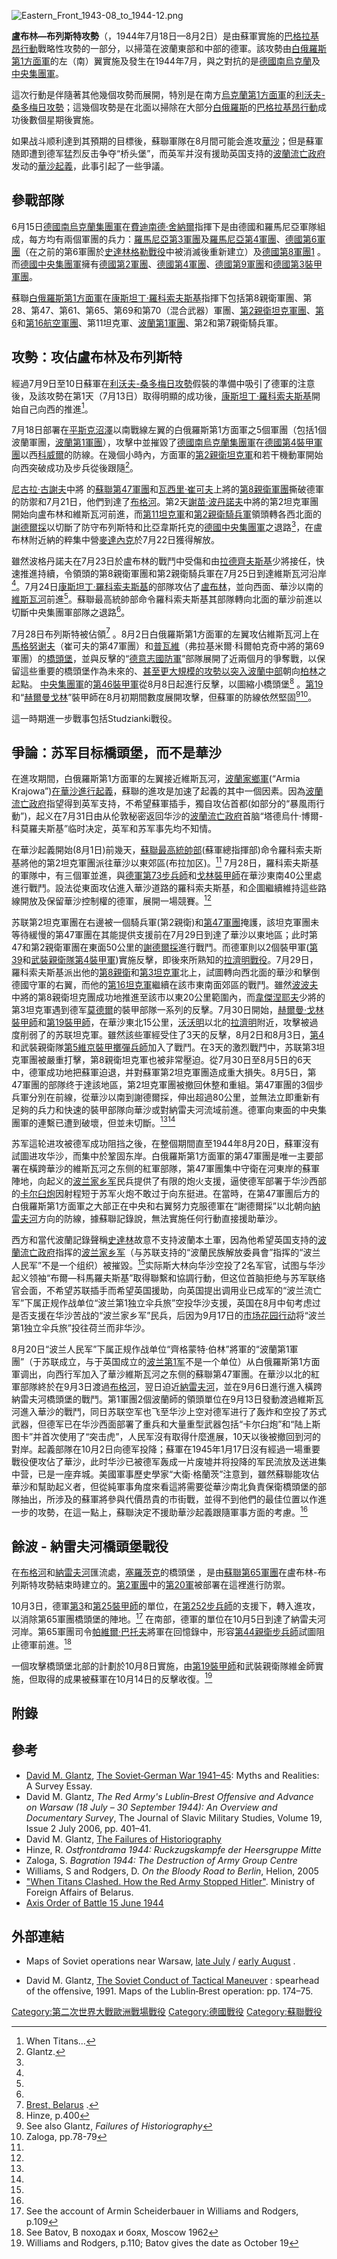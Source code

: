 {{FixBunching|beg}}
{{Infobox Military Conflict
| conflict    = 盧布林—布列斯特攻勢
| partof      = [[第二次世界大戰|第二次世界大戰]][[德蘇戰爭|德蘇戰爭]]
| image       = 
| caption     = 
| date        = 第1階段：1944年7月18日—8月2日<br>第2階段：1944年9月30日
| place       = [[克雷西|波蘭東部]]和[[西白俄羅斯|西白俄羅斯]]
| result      = 蘇聯獲勝
| combatant1  = {{flagicon|Nazi Germany}} [[納粹德國|納粹德國]]<br>{{flagicon|Romania}} [[羅馬尼亞王國|羅馬尼亞王國]]
| combatant2  = {{flag|Soviet Union|1936}}<br>{{flagicon|Poland|1928}} [[在東方的波蘭軍隊|波蘭]]
| commander1  = {{flagicon|Nazi Germany}} [[費迪南德·舍納爾|費迪南德·舍納爾]]（直至7月23日）<br>{{flagicon|Nazi Germany}} [[約翰內斯·弗里斯納|約翰內斯·弗里斯納]]（從7月25日起）（[[德國南烏克蘭集團軍|德國南烏克蘭集團軍]]）<br>[[袞特·布魯門特里特|袞特·布魯門特里特]]（直至6月28日）<br>{{flagicon|Nazi Germany}} [[瓦爾特·莫德爾|瓦爾特·莫德爾]]（直至8月16日）<br>{{flagicon|Nazi Germany}} [[格奧爾格-漢斯·萊因哈特|格奧爾格-漢斯·萊因哈特]]（[[德國中央集團軍|德國中央集團軍]]）
| commander2  = {{flagicon|Soviet Union|1936}} [[康斯坦丁·羅科索夫斯基|康斯坦丁·羅科索夫斯基]]（[[白俄羅斯第1方面軍|白俄羅斯第1方面軍]]）
| strength1   = 
| strength2   = 
| casualties1 = 
| casualties2 = 
}}
{{FixBunching|mid}}
{{Campaignbox Axis-Soviet War}}
{{FixBunching|mid}}
{{Campaignbox Poland 1944-1945}}
{{FixBunching|mid}}
[[Image:Eastern_Front_1943-08_to_1944-12.png|thumb]]
{{FixBunching|end}}

'''盧布林—布列斯特攻勢'''（{{lang-ru|Люблин‐Брестская наступательная операция}}，1944年7月18日—8月2日）是由蘇軍實施的[[巴格拉基昂行動|巴格拉基昂行動]]戰略性攻勢的一部分，以掃蕩在波蘭東部和中部的德軍。該攻勢由[[白俄羅斯第1方面軍|白俄羅斯第1方面軍]]的左（南）翼實施及發生在1944年7月，與之對抗的是[[德國南烏克蘭集團軍|德國南烏克蘭]]及[[德國中央集團軍|中央集團軍]]。 

這次行動是伴隨著其他幾個攻勢而展開，特別是在南方[[烏克蘭第1方面軍|烏克蘭第1方面軍]]的[[利沃夫-桑多梅日攻勢|利沃夫-桑多梅日攻勢]]；這幾個攻勢是在北面以掃除在大部分[[白俄羅斯|白俄羅斯]]的[[巴格拉基昂行動|巴格拉基昂行動]]成功後數個星期後實施。

如果战斗顺利達到其預期的目標後，蘇聯軍隊在8月間可能会進攻[[華沙|華沙]]；但是蘇軍随即遭到德军猛烈反击争夺“桥头堡”，而英军并沒有援助英国支持的[[波蘭流亡政府|波蘭流亡政府]]发动的[[華沙起義|華沙起義]]，此事引起了一些爭議。

==參戰部隊==
6月15日[[德國南烏克蘭集團軍|德國南烏克蘭集團軍]]在[[費迪南德·舍納爾|費迪南德·舍納爾]]指揮下是由德國和羅馬尼亞軍隊組成，每方均有兩個軍團的兵力：[[羅馬尼亞第3軍團|羅馬尼亞第3軍團]]及[[羅馬尼亞第4軍團|羅馬尼亞第4軍團]]、[[德國第6軍團|德國第6軍團]]（在之前的第6軍團於[[史達林格勒戰役|史達林格勒戰役]]中被消滅後重新建立）及[[德國第8軍團|德國第8軍團]][http://www.axishistory.com/index.php?id=6474] {{Wayback|url=http://www.axishistory.com/index.php?id=6474 |date=20100102111250 }}。而[[德國中央集團軍|德國中央集團軍]]擁有[[德國第2軍團|德國第2軍團]]、[[德國第4軍團|德國第4軍團]]、[[德國第9軍團|德國第9軍團]]和[[德國第3裝甲軍團|德國第3裝甲軍團]]。

蘇聯[[白俄羅斯第1方面軍|白俄羅斯第1方面軍]]在[[康斯坦丁·羅科索夫斯基|康斯坦丁·羅科索夫斯基]]指揮下包括第8親衛軍團、第28、第47、第61、第65、第69和第70（混合武器）軍團、[[蘇聯第2親衛坦克軍團|第2親衛坦克軍團]]、[[第6航空軍團|第6]]和[[第16航空軍團|第16航空軍團]]、第11坦克軍、[[波蘭第1軍團|波蘭第1軍團]]、第2和第7親衛騎兵軍。

==攻勢：攻佔盧布林及布列斯特==
經過7月9日至10日蘇軍在[[利沃夫-桑多梅日攻勢|利沃夫-桑多梅日攻勢]]假裝的準備中吸引了德軍的注意後，及該攻勢在第1天（7月13日）取得明顯的成功後，[[康斯坦丁·羅科索夫斯基|康斯坦丁·羅科索夫斯基]]開始自己向西的推進<ref name = "Titans">When Titans…</ref>。

7月18日部署在[[平斯克沼澤|平斯克沼澤]]以南戰線左翼的白俄羅斯第1方面軍之5個軍團（包括1個波蘭軍團，[[波蘭第1軍團|波蘭第1軍團]]），攻擊中並摧毀了[[德國南烏克蘭集團軍|德國南烏克蘭集團軍]]在[[德國第4裝甲軍團|德國第4裝甲軍團]]以西[[科威爾|科威爾]]的防線。在幾個小時內，方面軍的[[蘇聯第2親衛坦克軍|第2親衛坦克軍]]和若干機動軍開始向西突破成功及步兵從後跟隨<ref name = "Glantz">Glantz.</ref>。

[[尼古拉·古謝夫|尼古拉·古謝夫]]中將 的[[蘇聯第47軍團|蘇聯第47軍團]]和[[瓦西里·崔可夫|瓦西里·崔可夫]]上將的[[蘇聯第8親衛軍團|第8親衛軍團]]撕破德軍的防禦和7月21日，他們到達了[[布格河|布格河]]。第2天[[謝苗·波丹諾夫|謝苗·波丹諾夫]]中將的第2坦克軍團開始向盧布林和維斯瓦河前進，而[[蘇聯第11坦克軍|第11坦克軍]]和[[蘇聯第2親衛騎兵軍|第2親衛騎兵軍]]領頭轉各西北面的[[謝德爾採|謝德爾採]]以切斷了防守布列斯特和比亞韋斯托克的[[德國中央集團軍|德國中央集團軍]]之退路<ref name = "Titans" />，在盧布林附近納的粹集中營[[麥達內克|麥達內克]]於7月22日獲得解放。

雖然波格丹諾夫在7月23日於盧布林的戰鬥中受傷和由[[拉德齊夫斯基|拉德齊夫斯基]]少將接任，快速推進持續，令領頭的第8親衛軍團和第2親衛騎兵軍在7月25日到達維斯瓦河沿岸<ref name = "Titans" />。7月24日[[康斯坦丁·羅科索夫斯基|康斯坦丁·羅科索夫斯基]]的部隊攻佔了[[盧布林|盧布林]]，並向西面、華沙以南的[[維斯瓦河|維斯瓦河]]前進<ref name = "Glantz" />。蘇聯最高統帥部命令羅科索夫斯基其部隊轉向北面的華沙前進以切斷中央集團軍部隊之退路<ref name = "Titans" />。

7月28日布列斯特被佔領<ref name="Brest">[http://www.brest-belarus.com/History_1900_2005.shtml#section10  Brest, Belarus] {{Wayback|url=http://www.brest-belarus.com/History_1900_2005.shtml#section10 |date=20050509081415 }}.</ref> 。8月2日白俄羅斯第1方面軍的左翼攻佔維斯瓦河上在[[馬格努谢夫|馬格努谢夫]]（崔可夫的第47軍團）和[[普瓦維|普瓦維]]（弗拉基米爾·科爾帕克奇中將的第69軍團）的[[橋頭堡|橋頭堡]]，並與反擊的“[[德意志國防軍|德意志國防軍]]”部隊展開了近兩個月的爭奪戰，以保留這些重要的橋頭堡作為未來的、[[維斯瓦河-奧得河攻勢|甚至更大規模的攻勢以突入波蘭中部]]朝向[[柏林|柏林]]之起點。 [[德國中央集團軍|中央集團軍]]的[[德國第46裝甲軍|第46裝甲軍]]從8月8日起進行反擊，以圖縮小橋頭堡<ref name=hinzep400>Hinze, p.400</ref> 。[[德軍第19裝甲師|第19]]和“[[第1空降赫爾曼·戈林裝甲師|赫爾曼戈林]]”裝甲師在8月初期間數度展開攻擊，但蘇軍的防線依然堅固<ref name=glantz>See also Glantz, ''Failures of Historiography''</ref><ref name=zalogap78>Zaloga, pp.78-79</ref>。

這一時期進一步戰事包括Studzianki戰役。

==爭論：苏军目标橋頭堡，而不是華沙==
{{See Also|華沙起義缺乏外間支援}}

在進攻期間，白俄羅斯第1方面軍的左翼接近維斯瓦河，[[波蘭家鄉軍|波蘭家鄉軍]](“Armia Krajowa”)[[華沙起義|在華沙進行起義]]，蘇聯的進攻是加速了起義的其中一個因素。因為[[波蘭流亡政府|波蘭流亡政府]]指望得到英军支持，不希望蘇軍插手，獨自攻佔首都(如部分的“暴風雨行動”)，起义在7月31日由从伦敦秘密返回华沙的[[波蘭流亡政府|波蘭流亡政府]]首脑“塔德烏什·博爾-科莫羅夫斯基”临时决定，英军和苏军事先均不知情。 

在華沙起義開始(8月1日)前幾天，[[蘇聯最高統帥部|蘇聯最高統帥部]](蘇軍總指揮部)命令羅科索夫斯基將他的第2坦克軍團派往華沙以東郊區(布拉加区)。<ref name = "Glantz" />  7月28日，羅科索夫斯基的軍隊中，有三個軍並進，與[[德軍第73步兵師|德軍第73步兵師]]和[[戈林裝甲師|戈林裝甲師]]在華沙東南40公里處進行戰鬥。設法從東面攻佔進入華沙道路的羅科索夫斯基，和企圖繼續維持這些路線開放及保留華沙控制權的德軍，展開一場競賽。<ref name = "Titans" />

苏联第2坦克軍團在右邊被一個騎兵軍(第2親衛)和[[蘇聯第47軍團|第47軍團]]掩護，該坦克軍團未等待緩慢的第47軍團在其能提供支援前在7月29日到達了華沙以東地區；此时第47和第2親衛軍團在東面50公里的[[謝德爾採|謝德爾採]]進行戰鬥。而德軍則以2個裝甲軍([[德國第39裝甲軍|第39]]和[[武裝親衛隊第4裝甲軍|武裝親衛隊第4裝甲軍]])實施反擊，即後來所熟知的[[拉濟明戰役_(1944年)|拉濟明戰役]]。7月29日，羅科索夫斯基派出他的[[蘇聯第8親衛坦克軍|第8親衛]]和[[蘇聯第3坦克軍|第3坦克軍]]北上，試圖轉向西北面的華沙和擊倒德國守軍的右翼，而他的[[蘇聯第16坦克軍|第16坦克軍]]繼續在該市東南面郊區的戰鬥。雖然[[波波夫|波波夫]]中將的第8親衛坦克團成功地推進至該市以東20公里範圍內，而[[韋傑涅耶夫|韋傑涅耶夫]]少將的第3坦克軍遇到德军[[莫德爾|莫德爾]]的裝甲部隊一系列的反擊。7月30日開始，[[赫爾曼·戈林裝甲師|赫爾曼·戈林裝甲師]]和[[德軍第19裝甲師|第19裝甲師]]，在華沙東北15公里，[[沃沃明|沃沃明]]以北的[[拉濟明|拉濟明]]附近，攻擊被過度削弱了的苏联坦克軍。雖然該些軍經受住了3天的反擊，8月2日和8月3日，[[德軍第4裝甲師|第4]]和武裝親衛隊[[第5維京裝甲擲彈兵師|第5維京裝甲擲彈兵師]]加入了戰鬥。在3天的激烈戰鬥中，苏联第3坦克軍團被嚴重打擊，第8親衛坦克軍也被非常壓迫。從7月30日至8月5日的6天中，德軍成功地把蘇軍迫退，并對蘇軍第2坦克軍團造成重大損失。8月5日，第47軍團的部隊终于達該地區，第2坦克軍團被撤回休整和重組。第47軍團的3個步兵軍分別在前線，從華沙以南到謝德爾採，伸出超過80公里，並無法立即重新有足夠的兵力和快速的裝甲部隊向華沙或對納雷夫河流域前進。德軍向東面的中央集團軍的連繫已遭到破壞，但並未切斷。<ref name = "Titans" /><ref name = "Glantz" />

苏军這轮进攻被德军成功阻挡之後，在整個期間直至1944年8月20日，蘇軍沒有試圖进攻华沙，而集中於鞏固东岸。白俄羅斯第1方面軍的第47軍團是唯一主要部署在橫跨華沙的維斯瓦河之东侧的紅軍部隊，第47軍團集中守衛在河東岸的蘇軍陣地，向起义的[[波兰家乡军|波兰家乡军]]民兵提供了有限的炮火支援，逼使德军部署于华沙西部的[[卡尔臼炮|卡尔臼炮]]因射程短于苏军火炮不敢过于向东挺进。在當時，在第47軍團后方的白俄羅斯第1方面軍之大部正在中央和右翼努力克服德軍在“謝德爾採”以北朝向[[納雷夫河|納雷夫河]]方向的防線，據蘇聯記錄說，無法實施任何行動直接援助華沙。

西方和當代波蘭記錄聲稱[[史達林|史達林]]故意不支持波蘭本土軍，因為他希望英国支持的[[波蘭流亡政府|波蘭流亡政府]]指挥的[[波兰家乡军|波兰家乡军]]（与苏联支持的“波蘭民族解放委員會”指挥的“波兰人民军”不是一个组织）被摧毀。<ref name = "Titans" />实际斯大林向华沙空投了2名军官，试图与华沙起义领袖“布爾—科馬羅夫斯基”取得聯繫和協調行動，但这位首脑拒绝与苏军联络官会面，不希望苏联插手而希望英国援助，向英国提出调用业已成军的“波兰流亡军”下属正规作战单位“波兰第1独立伞兵旅”空投华沙支援，英国在8月中旬考虑过是否支援在华沙苦战的“波兰家乡军”民兵，后因为9月17日的[[市场花园行动|市场花园行动]]将“波兰第1独立伞兵旅”投往荷兰而非华沙。 

8月20日“波兰人民军”下属正规作战单位“齊格蒙特·伯林”將軍的“波蘭第1軍團”（于苏联成立，与于英国成立的[[波兰第1军|波兰第1军]]不是一个单位）从白俄羅斯第1方面軍调出，向西行军加入了華沙維斯瓦河之东侧的蘇聯第47軍團。在華沙以北的紅軍部隊終於在9月3日渡過[[布格河|布格河]]，翌日迫近[[納雷夫河|納雷夫河]]，並在9月6日進行進入橫跨納雷夫河橋頭堡的戰鬥。第1軍團2個波蘭師的領頭單位在9月13日發動渡過維斯瓦河進入華沙的戰鬥，同日苏联空军也飞至华沙上空对德军进行了轰炸和空投了苏式武器，但德军已在华沙西面部署了重兵和大量重型武器包括“卡尔臼炮”和“陆上斯图卡”并首次使用了“突击虎”，人民军沒有取得什麼進展，10天以後被撤回到河的對岸。起義部隊在10月2日向德军投降；蘇軍在1945年1月17日沒有經過一場重要戰役便攻佔了華沙，此时华沙已被德军轰成一片废墟并将投降的军民流放及送进集中营，已是一座弃城。美國軍事歷史學家“大衛·格蘭茨”注意到，雖然蘇聯能攻佔華沙和幫助起义者，但從純軍事角度來看這將需要從華沙南北負責保衛橋頭堡的部隊抽出，所涉及的蘇軍將參與代價昂貴的市街戰，並得不到他們的最佳位置以作進一步的攻勢，在這一點上，蘇聯決定不援助華沙起義跟隨軍事方面的考慮。<ref name = "Glantz" />

==餘波 - 納雷夫河橋頭堡戰役==

在[[西布格河|布格河]]和[[納雷夫河|納雷夫河]]匯流處，[[塞羅茨克|塞羅茨克]]的橋頭堡 ，是由[[蘇聯第65軍團|蘇聯第65軍團]]在盧布林-布列斯特攻勢結束時建立的。[[第2軍團_(德國國防軍)|第2軍團]]中的[[第20軍_(德國國防軍)|第20軍]]被部署在這裡進行防禦。

10月3日，德軍[[第3裝甲師_(德國國防軍)|第3]]和[[第25裝甲師_(德國國防軍)|第25裝甲師]]的單位，在[[第252步兵師_(德國國防軍)|第252步兵師]]的支援下，轉入進攻，以消除第65軍團橋頭堡的陣地。<ref name=scheiderbauer>See the account of Armin Scheiderbauer in Williams and Rodgers, p.109</ref> 在南部，德軍的單位在10月5日到達了納雷夫河河岸。第65軍團司令[[帕維爾·巴托夫|帕維爾·巴托夫]]將軍在回憶錄中，形容[[蘇軍第5步兵師|第44親衛步兵師]]試圖阻止德軍前進。<ref name=batov>See Batov, В походах и боях, Moscow 1962</ref> 

一個攻擊橋頭堡北部的計劃於10月8日實施，由[[第19裝甲師_(德國國防軍)|第19裝甲師]]和武裝親衛隊維金師實施，但取得的成果被蘇軍在10月14日的反擊收復。<ref name=wrp110>Williams and Rodgers, p.110; Batov gives the date as October 19</ref>

==附錄==
<references />
==參考==
*[[David_M._Glantz|David M. Glantz]], [https://web.archive.org/web/20110617094931/http://www.strom.clemson.edu/publications/sg-war41-45.pdf The Soviet‐German War 1941–45]: Myths and Realities: A Survey Essay.
*David M. Glantz, ''The Red Army's Lublin‐Brest Offensive and Advance on Warsaw (18 July – 30 September 1944): An Overview and Documentary Survey'', The Journal of Slavic Military Studies, Volume 19, Issue 2 July 2006, pp. 401–41.
*David M. Glantz, [http://leav-www.army.mil/fmso/documents/failures.htm The Failures of Historiography]{{dead link|date=六月 2017 |bot=InternetArchiveBot }}
*Hinze, R. ''Ostfrontdrama 1944: Ruckzugskampfe der Heersgruppe Mitte''
*Zaloga, S. ''Bagration 1944: The Destruction of Army Group Centre''
*Williams, S and Rodgers, D. ''On the Bloody Road to Berlin'', Helion, 2005
*[https://web.archive.org/web/20070622180550/http://mfa.gov.by/eng/index.php?d=belarus&id=6 "When Titans Clashed. How the Red Army Stopped Hitler"]. Ministry of Foreign Affairs of Belarus.
*[http://www.axishistory.com/index.php?id=6474 Axis Order of Battle 15 June 1944] {{Wayback|url=http://www.axishistory.com/index.php?id=6474 |date=20100102111250 }}

== 外部連結 ==
* {{ru icon}} Maps of Soviet operations near Warsaw, [https://web.archive.org/web/20070629155211/http://rkkaww2.armchairgeneral.com/maps/1944W/Poland/2TA_Warshaw_Aug44.JPG  late July] / [http://militera.lib.ru/science/radzievsky_ai/s11.gif  early August] {{Wayback|url=http://militera.lib.ru/science/radzievsky_ai/s11.gif |date=20100301125351 }}.
* David M. Glantz, [http://books.google.com/books?ie=UTF-8&hl=en&id=3JWECp_jGssC&pg=PA173&lpg=PA173&dq=warsaw&prev=http://books.google.com/books%3Fq%3Dwarsaw%2Btank%2Bcorps&sig=I8wGRk5piaPHVAEsakYXmatF0sc#PRA2-PA176,M1  The Soviet Conduct of Tactical Maneuver] {{Wayback|url=http://books.google.com/books?ie=UTF-8&hl=en&id=3JWECp_jGssC&pg=PA173&lpg=PA173&dq=warsaw&prev=http%3A%2F%2Fbooks.google.com%2Fbooks%3Fq%3Dwarsaw%2Btank%2Bcorps&sig=I8wGRk5piaPHVAEsakYXmatF0sc#PRA2-PA176,M1 |date=20200406123318 }}: spearhead of the offensive, 1991.  Maps of the Lublin‐Brest operation: pp. 174–75.

[[Category:第二次世界大戰歐洲戰場戰役|Category:第二次世界大戰歐洲戰場戰役]]
[[Category:德國戰役|Category:德國戰役]]
[[Category:蘇聯戰役|Category:蘇聯戰役]]